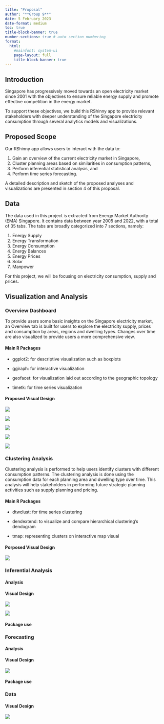 ```yaml
---
title: "Proposal"
author: "**Group 9**"
date: 5 February 2023
date-format: medium
toc: true
title-block-banner: true
number-sections: true # auto section numbering
format: 
  html:
    #mainfont: system-ui
    page-layout: full
    title-block-banner: true
---
```


## Introduction

Singapore has progressively moved towards an open electricity market since 2001 with the objectives to ensure reliable energy supply and promote effective competition in the energy market.

To support these objectives, we build this RShinny app to provide relevant stakeholders with deeper understanding of the Singapore electricity consumption through several analytics models and visualizations.

## Proposed Scope

Our RShinny app allows users to interact with the data to:

1.  Gain an overview of the current electricity market in Singapore,
2.  Cluster planning areas based on similarities in consumption patterns,
3.  Perform inferential statistical analysis, and
4.  Perform time series forecasting.

A detailed description and sketch of the proposed analyses and visualizations are presented in section 4 of this proposal.

## Data

The data used in this project is extracted from Energy Market Authority (EMA) Singapore. It contains data between year 2005 and 2022, with a total of 35 tabs. The tabs are broadly categorized into 7 sections, namely:

1.  Energy Supply
2.  Energy Transformation
3.  Energy Consumption
4.  Energy Balances
5.  Energy Prices
6.  Solar
7.  Manpower

For this project, we will be focusing on electricity consumption, supply and prices.

## Visualization and Analysis

### Overview Dashboard

To provide users some basic insights on the Singapore electricity market, an Overview tab is built for users to explore the electricity supply, prices and consumption by areas, regions and dwelling types. Changes over time are also visualized to provide users a more comprehensive view.

#### Main R Packages

-   ggplot2: for descriptive visualization such as boxplots

-   ggiraph: for interactive visualization

-   geofacet: for visualization laid out according to the geographic topology

-   timetk: for time series visualization

#### Proposed Visual Design

![](DesignDraft1.png)

![](DesignDraft2.png)

![](DesignDraft3.png)

![](DesignDraft5.png)

![](DesignDraft4.png)

### Clustering Analysis

Clustering analysis is performed to help users identify clusters with different consumption patterns. The clustering analysis is done using the consumption data for each planning area and dwelling type over time. This analysis will help stakeholders in performing future strategic planning activities such as supply planning and pricing.

#### Main R Packages

-   dtwclust: for time series clustering

-   dendextend: to visualize and compare hierarchical clustering's dendogram

-   tmap: representing clusters on interactive map visual

#### Porposed Visual Design

![](DesignDraft6.png)

### Inferential Analysis

#### Analysis

#### Visual Design

![](DesignDraft7.png)

![](DesignDraft8.png)

#### Package use

### Forecasting

#### Analysis

#### Visual Design

![](DesignDraft9.png)

#### Package use

### Data

#### Visual Design

![](DesignDraft10.png)

